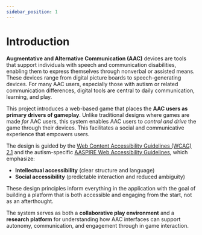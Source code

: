 ```yaml
---
sidebar_position: 1
---
```

# Introduction

**Augmentative and Alternative Communication (AAC)** devices are tools that support individuals with speech and communication disabilities, enabling them to express themselves through nonverbal or assisted means. These devices range from digital picture boards to speech-generating devices. For many AAC users, especially those with autism or related communication differences, digital tools are central to daily communication, learning, and play.

This project introduces a web-based game that places the **AAC users as primary drivers of gameplay**. Unlike traditional designs where games are made *for* AAC users, this system enables AAC users to *control and drive* the game through their devices. This facilitates a social and communicative experience that empowers users.

The design is guided by the [Web Content Accessibility Guidelines (WCAG) 2.1](https://www.w3.org/TR/WCAG21/) and the autism-specific [AASPIRE Web Accessibility Guidelines](https://doi.org/10.1089/aut.2018.0020), which emphasize:

- **Intellectual accessibility** (clear structure and language)
- **Social accessibility** (predictable interaction and reduced ambiguity)

These design principles inform everything in the application with the goal of building a platform that is both accessible and engaging from the start, not as an afterthought.

The system serves as both a **collaborative play environment** and a **research platform** for understanding how AAC interfaces can support autonomy, communication, and engagement through in game interaction.
